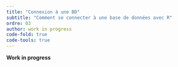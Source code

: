 ```yaml
---
title: "Connexion à une BD"
subtitle: "Comment se connecter à une base de données avec R"
ordre: 03
author: work in progress
code-fold: true
code-tools: true
---
```


**Work in progress**
